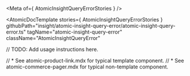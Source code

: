 
<Meta of={ AtomicInsightQueryErrorStories } />

<AtomicDocTemplate
  stories={ AtomicInsightQueryErrorStories }
  githubPath="insight/atomic-insight-query-error/atomic-insight-query-error.ts"
  tagName="atomic-insight-query-error"
  className="AtomicInsightQueryError"
>

// TODO: Add usage instructions here.

// * See atomic-product-link.mdx for typical template component.
// * See atomic-commerce-pager.mdx for typical non-template component.

</AtomicDocTemplate>
